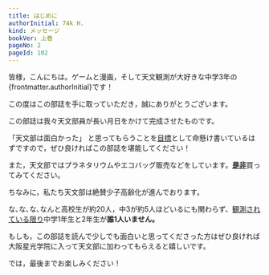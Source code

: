 ```yaml
---
title: はじめに
authorInitial: 74k H.
kind: メッセージ
bookVer: 上巻
pageNo: 2
pageId: 102
---
```

皆様，こんにちは。ゲームと漫画，そして天文観測が大好きな中学3年の{frontmatter.authorInitial}です！

この度はこの部誌を手に取っていただき，誠にありがとうございます。

この部誌は我々天文部員が長い月日をかけて完成させたものです。

「天文部は面白かった」
と思ってもらうことを<ins>目標</ins>として命懸け書いているはずですので，ぜひ良ければこの部誌を堪能してください！

また，天文部ではプラネタリウムやエコバッグ販売などをしています。<ins>**是非**</ins>買ってみてください。

ちなみに，私たち天文部は絶賛少子高齢化が進んでおります。

な､な､な､なんと高校生が約20人，中3が約5人ほどいるにも関わらず、<ins>観測されている限り</ins>中学1年生と2年生が**誰1人いません。**

もしも，この部誌を読んで少しでも面白いと思ってくださった方はぜひ良ければ大阪星光学院に入って天文部に加わってもらえると嬉しいです。

では，最後までお楽しみください！

